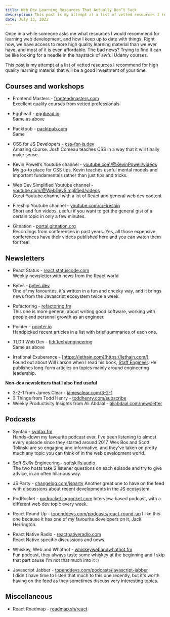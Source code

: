 ```yaml
---
title: Web Dev Learning Resources That Actually Don’t Suck
description: This post is my attempt at a list of vetted resources I recommend for high quality learning material that will be a good investment of your time.
date: July 13, 2023
---
```


Once in a while someone asks me what resources I would recommend for learning web development, and how I keep up to date with things. Right now, we have access to more high quality learning material than we ever have, and most of it is even affordable. The bad news? Trying to find it can be like looking for a needle in the haystack of awful Udemy courses.

This post is my attempt at a list of vetted resources I recommend for high quality learning material that will be a good investment of your time.

## Courses and workshops

* Frontend Masters - [frontendmasters.com](https://frontendmasters.com)  
Excellent quality courses from vetted professionals

* Egghead - [egghead.io](https://egghead.io)  
Same as above

* Packtpub - [packtpub.com](https://www.packtpub.com)  
Same

* CSS for JS Developers - [css-for-js.dev](https://css-for-js.dev)  
Amazing course. Josh Comeau teaches CSS in a way that it will finally make sense.

* Kevin Powell’s Youtube channel - [youtube.com/@KevinPowell/videos](https://www.youtube.com/@KevinPowell/videos)  
My go-to place for CSS tips. Kevin teaches useful mental models and important fundamentals rather than just tips and tricks.

* Web Dev Simplified Youtube channel - [youtube.com/@WebDevSimplified/videos](https://www.youtube.com/@WebDevSimplified/videos)  
Great Youtube channel with a lot of React and general web dev content

* Fireship Youtube channel - [youtube.com/c/Fireship](https://www.youtube.com/c/Fireship)  
Short and fun videos, useful if you want to get the general gist of a certain topic in only a few minutes.

* Gitnation - [portal.gitnation.org](https://portal.gitnation.org)  
Recordings from conferences in past years. Yes, all those expensive conferences have their videos published here and you can watch them for free!

## Newsletters

* React Status - [react.statuscode.com](https://react.statuscode.com/)  
Weekly newsletter with news from the React world

* Bytes - [bytes.dev](https://bytes.dev/)  
One of my favourites, it's written in a fun and cheeky way, and it brings news from the Javascript ecosystem twice a week.

* Refactoring - [refactoring.fm](https://refactoring.fm/)  
This one is more general, about writing good software, working with people and personal growth as an engineer.

* Pointer - [pointer.io](https://www.pointer.io/)  
Handpicked recent articles in a list with brief summaries of each one.

* TLDR Web Dev - [tldr.tech/engineering](https://tldr.tech/engineering)  
Same as above

* Irrational Exuberance - [https://lethain.com](https://lethain.com/)  
Found out about Will Larson when I read his book, [Staff Engineer](https://lethain.com/staff-engineer/). He publishes long-form articles on topics mainly around engineering leadership.

**Non-dev newsletters that I also find useful**

* 3-2-1 from James Clear - [jamesclear.com/3-2-1](https://jamesclear.com/3-2-1)
* 3 Things from Todd Henry - [toddhenry.com/subscribe](https://www.toddhenry.com/subscribe/)
* Weekly Productivity Insights from Ali Abdaal - [aliabdaal.com/newsletter](https://aliabdaal.com/newsletter/)

## Podcasts

* Syntax - [syntax.fm](https://syntax.fm/)  
Hands-down my favourite podcast ever. I've been listening to almost every episode since they started around 2017. Wes Bos and Scott Tolinski are so engaging and informative, and they've taken on pretty much any topic you can think of in the web development world.

* Soft Skills Engineering - [softskills.audio](https://softskills.audio/)  
The two hosts take 2 listener questions on each episode and try to give advice, in an often hilarious way.

* JS Party - [changelog.com/jsparty](https://changelog.com/jsparty)
Another great one to have on the feed with discussions about recent developments in the JS ecosystem.

* PodRocket - [podrocket.logrocket.com](https://podrocket.logrocket.com)
Interview-based podcast, with a different web dev topic every week.

* React Round Up - [topenddevs.com/podcasts/react-round-up](https://topenddevs.com/podcasts/react-round-up)
I like this one because it has one of my favourite developers on it, Jack Herrington.

* React Native Radio - [reactnativeradio.com](https://reactnativeradio.com/)  
React Native specific discussions and news.

* Whiskey, Web and Whatnot - [whiskeywebandwhatnot.fm](https://whiskeywebandwhatnot.fm/)  
Fun podcast, they always taste some whiskey at the beginning and I skip that part cause I'm not that much into it :)

* Javascript Jabber - [topenddevs.com/podcasts/javascript-jabber](https://topenddevs.com/podcasts/javascript-jabber)  
I didn't have time to listen that much to this one recently, but it's worth having on the feed as they sometimes discuss very interesting topics.

## Miscellaneous

- React Roadmap - [roadmap.sh/react](https://roadmap.sh/react)